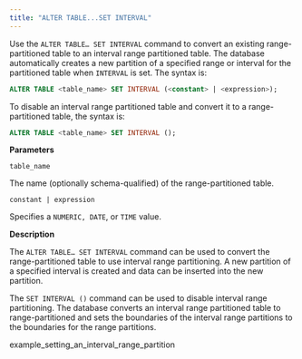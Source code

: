 ```yaml
---
title: "ALTER TABLE...SET INTERVAL"
---
```


<div id="alter_table_set_interval" class="registered_link"></div>

Use the `ALTER TABLE… SET INTERVAL` command to convert an existing range-partitioned table to an interval range partitioned table. The database automatically creates a new partition of a specified range or interval for the partitioned table when `INTERVAL` is set. The syntax is:

```sql
ALTER TABLE <table_name> SET INTERVAL (<constant> | <expression>);
```

To disable an interval range partitioned table and convert it to a range-partitioned table, the syntax is:

```sql
ALTER TABLE <table_name> SET INTERVAL ();
```

**Parameters**

`table_name`

 The name (optionally schema-qualified) of the range-partitioned table.

`constant | expression`

 Specifies a `NUMERIC, DATE`, or `TIME` value.

**Description**

The `ALTER TABLE… SET INTERVAL` command can be used to convert the range-partitioned table to use interval range partitioning. A new partition of a specified interval is created and data can be inserted into the new partition.

The `SET INTERVAL ()` command can be used to disable interval range partitioning. The database converts an interval range partitioned table to range-partitioned and sets the boundaries of the interval range partitions to the boundaries for the range partitions.

<div class="toctree" maxdepth="3">

example_setting_an_interval_range_partition

</div>
